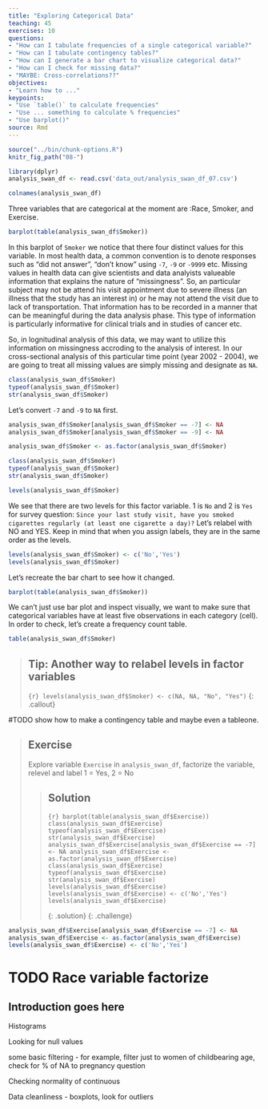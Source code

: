 ```yaml
---
title: "Exploring Categorical Data"
teaching: 45
exercises: 10
questions:
- "How can I tabulate frequencies of a single categorical variable?"
- "How can I tabulate contingency tables?"
- "How can I generate a bar chart to visualize categorical data?"
- "How can I check for missing data?"
- "MAYBE: Cross-correlations??"
objectives:
- "Learn how to ..."
keypoints:
- "Use `table()` to calculate frequencies"
- "Use ... something to calculate % frequencies"
- "Use barplot()"
source: Rmd
---
```


```r
source("../bin/chunk-options.R")
knitr_fig_path("08-")
```

```r
library(dplyr)
analysis_swan_df <- read.csv('data_out/analysis_swan_df_07.csv')
```

```r
colnames(analysis_swan_df)
```

Three variables that are categorical at the moment are :Race, Smoker, and Exercise.

```r
barplot(table(analysis_swan_df$Smoker))
```
In this barplot of `Smoker` we notice that there four distinct values for this variable.  In most health data, a common convention is to denote responses such as "did not answer", "don't know" using `-7`, `-9` or `-9999` etc. Missing values in health data can give scientists and data analyists valueable information that explains the nature of "missingness".  So, an particular subject may not be attend his visit appointment due to severe illness (an illness that the study has an interest in) or he may not attend the visit due to lack of transportation. That information has to be recorded in a manner that can be meaningful during the data analysis phase.  This type of information is particularly informative for clinical trials and in studies of cancer etc. 

So, in lognitudinal analysis of this data, we may want to utilize this information on missingness accroding to the analysis of interest.  In our cross-sectional analysis of this particular time point (year 2002 - 2004), we are going to treat all missing values are simply missing and designate as `NA`. 

```r
class(analysis_swan_df$Smoker)
typeof(analysis_swan_df$Smoker)
str(analysis_swan_df$Smoker)
```
Let's convert `-7` and `-9` to `NA` first.
```r
analysis_swan_df$Smoker[analysis_swan_df$Smoker == -7] <- NA
analysis_swan_df$Smoker[analysis_swan_df$Smoker == -9] <- NA
```


```r
analysis_swan_df$Smoker <- as.factor(analysis_swan_df$Smoker)
```

```r
class(analysis_swan_df$Smoker)
typeof(analysis_swan_df$Smoker)
str(analysis_swan_df$Smoker)
```

```r
levels(analysis_swan_df$Smoker)
```

We see that there are two levels for this factor variable. 1 is `No` and 2 is `Yes` for survey question: `Since your last study visit, have you smoked cigarettes regularly (at least one cigarette a day)?` Let's relabel with NO and YES. Keep in mind that when you assign labels, they are in the same order as the levels.

```r
levels(analysis_swan_df$Smoker) <- c('No','Yes')
levels(analysis_swan_df$Smoker)
```
Let's recreate the bar chart to see how it changed.
```r
barplot(table(analysis_swan_df$Smoker))
```
We can't just use bar plot and inspect visually, we want to make sure that categorical variables have at least five observations in each category (cell).  In order to check, let's create a frequency count table. 
```r
table(analysis_swan_df$Smoker)
```

> ## Tip: Another way to relabel levels in factor variables
> ```{r}
> levels(analysis_swan_df$Smoker) <- c(NA, NA, "No", "Yes")
> ```
{: .callout}

#TODO show how to make a contingency table and maybe even a tableone. 

> ## Exercise
> 
> Explore variable `Exercise` in `analysis_swan_df`, factorize the variable, relevel and label 1 = Yes, 2 = No
> 
> > ## Solution
> >
> > ```{r}
> > barplot(table(analysis_swan_df$Exercise))
> > class(analysis_swan_df$Exercise)
> > typeof(analysis_swan_df$Exercise)
> > str(analysis_swan_df$Exercise)
> > analysis_swan_df$Exercise[analysis_swan_df$Exercise == -7] <- NA
> > analysis_swan_df$Exercise <- as.factor(analysis_swan_df$Exercise)
> > class(analysis_swan_df$Exercise)
> > typeof(analysis_swan_df$Exercise)
> > str(analysis_swan_df$Exercise)
> > levels(analysis_swan_df$Exercise)
> > levels(analysis_swan_df$Exercise) <- c('No','Yes')
> > levels(analysis_swan_df$Exercise)
> > ```
> >
> {: .solution}
{: .challenge}


```r
analysis_swan_df$Exercise[analysis_swan_df$Exercise == -7] <- NA
analysis_swan_df$Exercise <- as.factor(analysis_swan_df$Exercise)
levels(analysis_swan_df$Exercise) <- c('No','Yes')
```

# TODO Race variable factorize

<!-- #TODO: do all below -->
<!-- ```{r} -->
<!-- analysis_swan_df$BMI_cat <- cut(analysis_swan_df$BMI6, breaks = c(0, 18.5, 25.0, 30.0, 35.0, 40, 100), labels = c("Underweight", "Normal", "Pre-obese", "Obesity I", "Obesity II", "Obesity III"), right = FALSE) -->

<!-- analysis_swan_df$BMI_cat <- relevel(analysis_swan_df$BMI_cat, "Normal") #this sets "normal" as the reference category. -->

<!-- summary(analysis_swan_df$BMI_cat) -->
<!-- ``` -->



<!-- BLOOD PRESSURE CATEGORIES: -->
<!-- https://www.heart.org/-/media/data-import/downloadables/pe-abh-what-is-high-blood-pressure-ucm_300310.pdf -->

<!-- 6. Let's create catgegories for variables we are intersted in. -->
<!-- ```{r, eval=TRUE} -->
<!-- bp_cat <- function(sbp, dbp) { -->
<!--  if (is.na(sbp) | is.na(dbp)){ -->
<!--    return(NA) -->
<!--  } -->
<!--   #if (sbp>=180 | dbp >=120) { -->
<!--    # return("Hypertensive Crisis") -->
<!--   #} -->
<!-- if (sbp>=140 | dbp >=90) { -->
<!--     return("Hypertension Stage 2+") -->
<!--   } -->

<!-- if ((sbp>=130 & sbp<=139) | (dbp >=80 & dbp <=89)) { -->
<!--     return("Hypertension Stage 1") -->
<!--   } -->

<!--  if ((sbp>=120 & sbp<=129) &  dbp <80) { -->
<!--     return("Elevated") -->
<!--   } -->

<!--   if (sbp < 120 & dbp <80) { -->
<!--     return("Normal")  -->
<!--   } -->
<!-- }  -->
<!-- ```   -->


<!-- ```{r, eval=TRUE} -->
<!-- # Converting Blood pressure into categories -->
<!-- analysis_swan_df$bp_category <- mapply(bp_cat, analysis_swan_df$SBP, analysis_swan_df$DBP) -->

<!-- str(analysis_swan_df$bp_category) -->
<!-- analysis_swan_df$bp_category <- as.factor(analysis_swan_df$bp_category) -->
<!-- analysis_swan_df$bp_category <- relevel(analysis_swan_df$bp_category, "Normal") #this sets "normal" as the reference category. -->
<!-- ``` -->

## Introduction goes here

Histograms

Looking for null values

some basic filtering - for example, filter just to women of childbearing age, check for % of NA to pregnancy question

Checking normality of continuous 

Data cleanliness - boxplots, look for outliers

